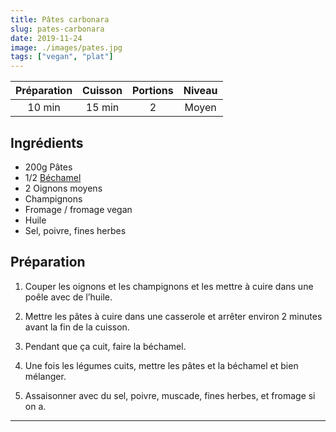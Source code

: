 ```yaml
---
title: Pâtes carbonara
slug: pates-carbonara
date: 2019-11-24
image: ./images/pates.jpg
tags: ["vegan", "plat"]
---
```


| Préparation | Cuisson | Portions | Niveau |
| :-: | :-: | :-: | :-: |
| 10 min | 15 min | 2 | Moyen |

## Ingrédients

- <ListItem>200g Pâtes</ListItem>
- <ListItem>1/2 [Béchamel](https://cuizizine.vergnol.eu/bechamel/)</ListItem>
- <ListItem>2 Oignons moyens</ListItem>
- <ListItem>Champignons</ListItem>
- <ListItem>Fromage / fromage vegan</ListItem>
- <ListItem>Huile</ListItem>
- <ListItem>Sel, poivre, fines herbes</ListItem>

## Préparation

1. Couper les oignons et les champignons et les mettre à cuire dans une poêle avec de l’huile.

2. Mettre les pâtes à cuire dans une casserole et arrêter environ 2 minutes avant la fin de la cuisson.

3. Pendant que ça cuit, faire la béchamel.

4. Une fois les légumes cuits, mettre les pâtes et la béchamel et bien mélanger.

5. Assaisonner avec du sel, poivre, muscade, fines herbes, et fromage si on a.

---

